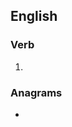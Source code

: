 ==English==

===Verb===
{{head|en|verb form}}

# {{lb|en|chiefly|_|US|uncommon}} {{en-past of|slay}}

===Anagrams===
* {{anagrams|en|a=adelsy|Delays|Ledays|delays|ladyes}}